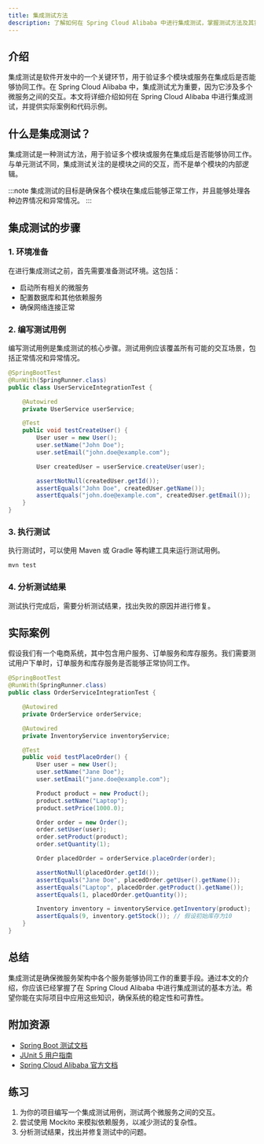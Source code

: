 ```yaml
---
title: 集成测试方法
description: 了解如何在 Spring Cloud Alibaba 中进行集成测试，掌握测试方法及其实际应用场景。
---
```


## 介绍

集成测试是软件开发中的一个关键环节，用于验证多个模块或服务在集成后是否能够协同工作。在 Spring Cloud Alibaba 中，集成测试尤为重要，因为它涉及多个微服务之间的交互。本文将详细介绍如何在 Spring Cloud Alibaba 中进行集成测试，并提供实际案例和代码示例。

## 什么是集成测试？

集成测试是一种测试方法，用于验证多个模块或服务在集成后是否能够协同工作。与单元测试不同，集成测试关注的是模块之间的交互，而不是单个模块的内部逻辑。

:::note
集成测试的目标是确保各个模块在集成后能够正常工作，并且能够处理各种边界情况和异常情况。
:::

## 集成测试的步骤

### 1. 环境准备

在进行集成测试之前，首先需要准备测试环境。这包括：

- 启动所有相关的微服务
- 配置数据库和其他依赖服务
- 确保网络连接正常

### 2. 编写测试用例

编写测试用例是集成测试的核心步骤。测试用例应该覆盖所有可能的交互场景，包括正常情况和异常情况。

```java
@SpringBootTest
@RunWith(SpringRunner.class)
public class UserServiceIntegrationTest {

    @Autowired
    private UserService userService;

    @Test
    public void testCreateUser() {
        User user = new User();
        user.setName("John Doe");
        user.setEmail("john.doe@example.com");

        User createdUser = userService.createUser(user);

        assertNotNull(createdUser.getId());
        assertEquals("John Doe", createdUser.getName());
        assertEquals("john.doe@example.com", createdUser.getEmail());
    }
}
```

### 3. 执行测试

执行测试时，可以使用 Maven 或 Gradle 等构建工具来运行测试用例。

```bash
mvn test
```

### 4. 分析测试结果

测试执行完成后，需要分析测试结果，找出失败的原因并进行修复。

## 实际案例

假设我们有一个电商系统，其中包含用户服务、订单服务和库存服务。我们需要测试用户下单时，订单服务和库存服务是否能够正常协同工作。

```java
@SpringBootTest
@RunWith(SpringRunner.class)
public class OrderServiceIntegrationTest {

    @Autowired
    private OrderService orderService;

    @Autowired
    private InventoryService inventoryService;

    @Test
    public void testPlaceOrder() {
        User user = new User();
        user.setName("Jane Doe");
        user.setEmail("jane.doe@example.com");

        Product product = new Product();
        product.setName("Laptop");
        product.setPrice(1000.0);

        Order order = new Order();
        order.setUser(user);
        order.setProduct(product);
        order.setQuantity(1);

        Order placedOrder = orderService.placeOrder(order);

        assertNotNull(placedOrder.getId());
        assertEquals("Jane Doe", placedOrder.getUser().getName());
        assertEquals("Laptop", placedOrder.getProduct().getName());
        assertEquals(1, placedOrder.getQuantity());

        Inventory inventory = inventoryService.getInventory(product);
        assertEquals(9, inventory.getStock()); // 假设初始库存为10
    }
}
```

## 总结

集成测试是确保微服务架构中各个服务能够协同工作的重要手段。通过本文的介绍，你应该已经掌握了在 Spring Cloud Alibaba 中进行集成测试的基本方法。希望你能在实际项目中应用这些知识，确保系统的稳定性和可靠性。

## 附加资源

- [Spring Boot 测试文档](https://docs.spring.io/spring-boot/docs/current/reference/html/spring-boot-features.html#boot-features-testing)
- [JUnit 5 用户指南](https://junit.org/junit5/docs/current/user-guide/)
- [Spring Cloud Alibaba 官方文档](https://github.com/alibaba/spring-cloud-alibaba/blob/master/README-zh.md)

## 练习

1. 为你的项目编写一个集成测试用例，测试两个微服务之间的交互。
2. 尝试使用 Mockito 来模拟依赖服务，以减少测试的复杂性。
3. 分析测试结果，找出并修复测试中的问题。
